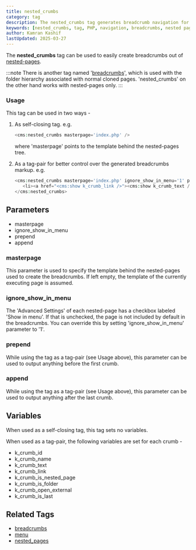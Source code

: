 ```yaml
---
title: nested_crumbs
category: tag
description: The nested_crumbs tag generates breadcrumb navigation for nested pages, providing both self-closing and tag-pair usage options with customizable markup.
keywords: [nested_crumbs, tag, PHP, navigation, breadcrumbs, nested pages, hierarchy]
author: Kamran Kashif
lastUpdated: 2025-03-27
---
```



The **nested_crumbs** tag can be used to easily create breadcrumbs out of [nested-pages](../../concepts/nested-pages-aka-menu-maker.html).

:::note
There is another tag named '[breadcrumbs](../breadcrumbs.html)', which is used with the folder hierarchy associated with normal cloned pages.
'nested_crumbs' on the other hand works with nested-pages only.
:::

### Usage

This tag can be used in two ways -

<Steps>

1. As self-closing tag. e.g.

    ```php
    <cms:nested_crumbs masterpage='index.php' />
    ```

    where 'masterpage' points to the template behind the nested-pages tree.

2. As a tag-pair for better control over the generated breadcrumbs markup. e.g.

    ```php
    <cms:nested_crumbs masterpage='index.php' ignore_show_in_menu='1' prepend='<ul class="breadcrumb">' append='</ul>'>
       <li><a href="<cms:show k_crumb_link />"><cms:show k_crumb_text /></a><cms:if k_crumb_is_last='0'> &raquo; </cms:if></li>
    </cms:nested_crumbs>
    ```

</Steps>

## Parameters

- masterpage
- ignore_show_in_menu
- prepend
- append

### masterpage

This parameter is used to specify the template behind the nested-pages used to create the breadcrumbs.
If left empty, the template of the currently executing page is assumed.

### ignore_show_in_menu

The 'Advanced Settings' of each nested-page has a checkbox labeled 'Show in menu'.
If that is unchecked, the page is not included by default in the breadcrumbs.
You can override this by setting 'ignore_show_in_menu' parameter to '1'.

### prepend

While using the tag as a tag-pair (see Usage above), this parameter can be used to output anything before the first crumb.

### append

While using the tag as a tag-pair (see Usage above), this parameter can be used to output anything after the last crumb.

## Variables

When used as a self-closing tag, this tag sets no variables.

When used as a tag-pair, the following variables are set for each crumb -

- k_crumb_id
- k_crumb_name
- k_crumb_text
- k_crumb_link
- k_crumb_is_nested_page
- k_crumb_is_folder
- k_crumb_open_external
- k_crumb_is_last

## Related Tags

- [breadcrumbs](../breadcrumbs.html)
- [menu](../menu.html)
- [nested_pages](../nested_pages.html)
